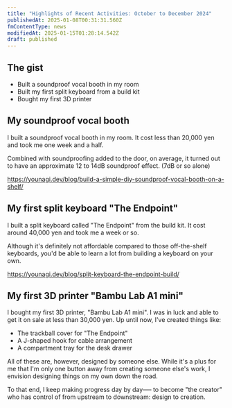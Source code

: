 ```yaml
---
title: "Highlights of Recent Activities: October to December 2024"
publishedAt: 2025-01-08T00:31:31.560Z
fmContentType: news
modifiedAt: 2025-01-15T01:28:14.542Z
draft: published
---
```


## The gist

- Built a soundproof vocal booth in my room
- Built my first split keyboard from a build kit
- Bought my first 3D printer

## My soundproof vocal booth

I built a soundproof vocal booth in my room. It cost less than 20,000 yen and took me one week and a half.

Combined with soundproofing added to the door, on average, it turned out to have an approximate 12 to 14dB soundproof effect. (7dB or so alone)

https://younagi.dev/blog/build-a-simple-diy-soundproof-vocal-booth-on-a-shelf/

## My first split keyboard "The Endpoint"

I built a split keyboard called "The Endpoint" from the build kit. It cost around 40,000 yen and took me a week or so.

Although it's definitely not affordable compared to those off-the-shelf keyboards, you'd be able to learn a lot from building a keyboard on your own.

https://younagi.dev/blog/split-keyboard-the-endpoint-build/

## My first 3D printer "Bambu Lab A1 mini"

I bought my first 3D printer, "Bambu Lab A1 mini". I was in luck and able to get it on sale at less than 30,000 yen.
Up until now, I've created things like:

- The trackball cover for "The Endpoint"
- A J-shaped hook for cable arrangement
- A compartment tray for the desk drawer

All of these are, however, designed by someone else. While it's a plus for me that I'm only one button away from creating someone else's work, I envision designing things on my own down the road.

To that end, I keep making progress day by day── to become "the creator" who has control of from upstream to downstream: design to creation.
